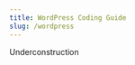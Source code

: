 ```yaml
---
title: WordPress Coding Guide
slug: /wordpress
---
```


Underconstruction

<!--
> LH案件のWordPressは原則こちらのルールに沿って制作するようにしてください。

## テンプレート

[WordPressのテンプレート](https://gitlab.com/lionheart-group/wordpress-template)を用意しているため、WordPressの案件があった場合はそちらを元に作成する様にしてください。

## 使い方

### 1. 固定ページの作成

`All in one SEO`プラグインでDescription, Keywordsを設定できるように、各ページ毎の固定ページを作成します。

固定ページのタイトルはサイトマップに準拠してください。


### 2. カスタム投稿タイプの作成

`Custom Post Type UI (CPT UI)`プラグインで、`cp_(固定ページのスラッグ)`のカスタム投稿タイプを用意します。

:::tip TIPS
例) 該当ページが`/about/`の場合、`cp_about`というカスタム投稿タイプを用意します
:::

#### 子ページの場合

また、子ページの場合のスラッグは、`(親ページのスラッグ)-(小ページのスラッグ)`となります。

:::tip TIPS
例) 該当ページが`/about/company/history/`の場合、スラッグは`about-company-history`となるため、`cp_about-company-history`という投稿タイプを用意します
:::


#### 新規投稿タイプの設定

* 基本設定
    * 投稿タイプスラッグ
        * 上記の`cp_(固定ページのスラッグ)`
        * 子ページの場合は要注意
    * 複数形のラベル
        * `固定ページのタイトル`
    * 単数形のラベル
        * `固定ページのタイトル`
        * 複数形のラベルと同じで問題ありません
* 追加ラベル
    * 変更不要
* 設定（下記以外は初期値でOK）
    * 一般公開
        * `False`
    * 一般公開クエリー可
        * `False`
    * REST API で表示
        * `False`
    * 検索から除外
        * `True`
    * サポート
        * タイトル
        * エディター


### 3. 用意したカスタム投稿タイプに投稿

用意したカスタム投稿タイプに投稿すると、固定ページに表示されるようになります。

なおこの時、**段落毎に記事を分割**し、カスタム投稿タイプのタイトルは公開画面に表示されないため、**段落内の見出しをタイトルに入力**するようにしてください。

:::info REASON
後々段落の順番を入れ替えたり、別ページに移動させる事が出来るようにするためです。
なお、テンプレート内に`Post Types Order`という並び替えのプラグインが初期インストールされています。
:::

## その他設定

* [How to change sub page title](/docs/wordpress/howto/title)
* [How to change topic path "Home" label](/docs/wordpress/howto/topic-path) -->